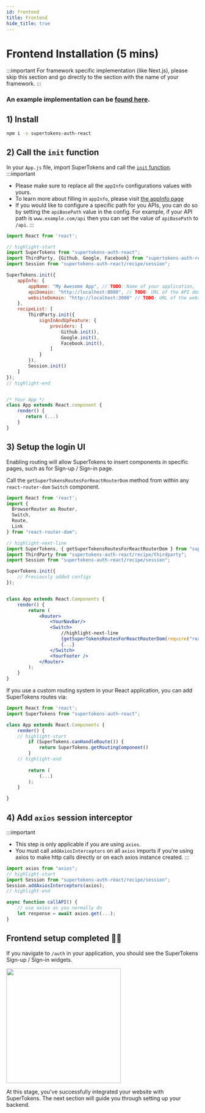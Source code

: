 ```yaml
---
id: frontend
title: Frontend
hide_title: true
---
```



# Frontend Installation (5 mins)

:::important
For framework specific implementation (like Next.js), please skip this section and go directly to the section with the name of your framework. 
:::

### An example implementation can be [found here](https://github.com/supertokens/supertokens-auth-react/blob/master/examples/with-thirdparty/src/App.js).

## 1) Install

<FrontendSDKTabs>
<TabItem value="reactjs">

```bash
npm i -s supertokens-auth-react
```
</TabItem>
</FrontendSDKTabs>

## 2) Call the `init` function

In your `App.js` file, import SuperTokens and call the [`init` function](../../auth-react/init). 
:::important
- Please make sure to replace all the `appInfo` configurations values with yours.
- To learn more about filling in `appInfo`, please visit [the appInfo page](../appinfo)
- If you would like to configure a specific path for you APIs, you can do so by setting the `apiBasePath` value in the config. For example, if your API path is `www.example.com/api` then you can set the value of `apiBasePath` to `/api`.
:::

<FrontendSDKTabs>
<TabItem value="reactjs">

```jsx
import React from 'react';

// highlight-start
import SuperTokens from "supertokens-auth-react";
import ThirdParty, {Github, Google, Facebook} from "supertokens-auth-react/recipe/thirdparty";
import Session from "supertokens-auth-react/recipe/session";

SuperTokens.init({
    appInfo: {
        appName: "My Awesome App", // TODO: Name of your application,
        apiDomain: "http://localhost:8080", // TODO: URL of the API domain, without any path,
        websiteDomain: "http://localhost:3000" // TODO: URL of the website domain, without any path,
    },
    recipeList: [
        ThirdParty.init({
            signInAndUpFeature: {
                providers: [
                    Github.init(),
                    Google.init(),
                    Facebook.init(),
                ]
            }
        }),
        Session.init()
    ]
});
// highlight-end


/* Your App */
class App extends React.component {
    render() {
       return (...)
    }
}
```
</TabItem>
</FrontendSDKTabs>



## 3) Setup the login UI
Enabling routing will allow SuperTokens to insert components in specific pages, such as for Sign-up / Sign-in page.

<FrontendSDKTabs>
<TabItem value="reactjs">
<FrontendReactRoutingSubTabs>
<TabItem value="with-react-router-dom">

Call the `getSuperTokensRoutesForReactRouterDom` method from within any `react-router-dom` `Switch` component.

```jsx
import React from 'react';
import {
  BrowserRouter as Router,
  Switch,
  Route,
  Link
} from "react-router-dom";

// highlight-next-line
import SuperTokens, { getSuperTokensRoutesForReactRouterDom } from "supertokens-auth-react"; 
import ThirdParty from "supertokens-auth-react/recipe/thirdparty";
import Session from "supertokens-auth-react/recipe/session";

SuperTokens.init({
    // Previously added configs
});


class App extends React.Components {
    render() {
        return (
            <Router>
                <YourNavBar/>
                <Switch>
                    //highlight-next-line
                    {getSuperTokensRoutesForReactRouterDom(require("react-router-dom"))}
                    {...}
                </Switch>
                <YourFooter />
            </Router>
        );
    }
}
```

</TabItem>

<TabItem value="with-custom-routing">

If you use a custom routing system in your React application, you can add SuperTokens routes via:

```jsx
import React from 'react';
import SuperTokens from "supertokens-auth-react";

class App extends React.Components {
    render() {
    // highlight-start    
        if (SuperTokens.canHandleRoute()) {
            return SuperTokens.getRoutingComponent()
        }
    // highlight-end
        
        return (
            (...)
        );
    }

}
```
</TabItem>
</FrontendReactRoutingSubTabs>
</TabItem>
</FrontendSDKTabs>

## 4) Add `axios` session interceptor
:::important
- This step is only applicable if you are using `axios`.
- You must call `addAxiosInterceptors` on all `axios` imports if you're using axios to make http calls directly or on each axios instance created.
:::


<FrontendSDKTabs>
<TabItem value="reactjs">

```jsx
import axios from "axios";
// highlight-start
import Session from "supertokens-auth-react/recipe/session";
Session.addAxiosInterceptors(axios);
// highlight-end

async function callAPI() {
    // use axios as you normally do
    let response = await axios.get(...);
}
```
</TabItem>
</FrontendSDKTabs>

## Frontend setup completed 🎉🥳

If you navigate to `/auth` in your application, you should see the SuperTokens Sign-up / Sign-in widgets.

<img width="300px" src="/img/thirdparty/signup-light.png" />

At this stage, you've successfully integrated your website with SuperTokens. The next section will guide you through setting up your backend.
